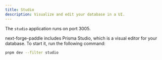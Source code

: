 ```yaml
---
title: Studio
description: Visualize and edit your database in a UI.
---
```


<Tip>The `studio` application runs on port 3005.</Tip>

next-forge-paddle includes Prisma Studio, which is a visual editor for your database. To start it, run the following command:

```sh Terminal
pnpm dev --filter studio
```